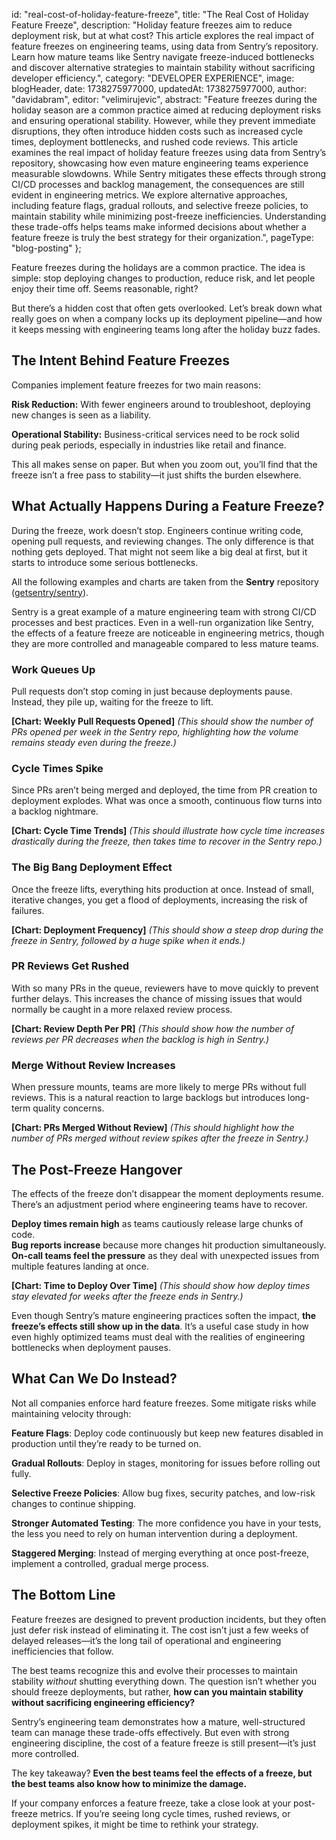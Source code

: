 
  id: "real-cost-of-holiday-feature-freeze",
  title:
    "The Real Cost of Holiday Feature Freeze",
  description:
    "Holiday feature freezes aim to reduce deployment risk, but at what cost? This article explores the real impact of feature freezes on engineering teams, using data from Sentry’s repository. Learn how mature teams like Sentry navigate freeze-induced bottlenecks and discover alternative strategies to maintain stability without sacrificing developer efficiency.",
  category: "DEVELOPER EXPERIENCE",
  image: blogHeader,
  date: 1738275977000,
  updatedAt: 1738275977000,
  author: "davidabram",
  editor: "velimirujevic",
  abstract:
    "Feature freezes during the holiday season are a common practice aimed at reducing deployment risks and ensuring operational stability. However, while they prevent immediate disruptions, they often introduce hidden costs such as increased cycle times, deployment bottlenecks, and rushed code reviews. This article examines the real impact of holiday feature freezes using data from Sentry’s repository, showcasing how even mature engineering teams experience measurable slowdowns. While Sentry mitigates these effects through strong CI/CD processes and backlog management, the consequences are still evident in engineering metrics. We explore alternative approaches, including feature flags, gradual rollouts, and selective freeze policies, to maintain stability while minimizing post-freeze inefficiencies. Understanding these trade-offs helps teams make informed decisions about whether a feature freeze is truly the best strategy for their organization.",
  pageType: "blog-posting"
};


Feature freezes during the holidays are a common practice. The idea is simple: stop deploying changes to production, reduce risk, and let people enjoy their time off. Seems reasonable, right? 

But there’s a hidden cost that often gets overlooked. Let’s break down what really goes on when a company locks up its deployment pipeline—and how it keeps messing with engineering teams long after the holiday buzz fades.

## The Intent Behind Feature Freezes

Companies implement feature freezes for two main reasons:

**Risk Reduction:** With fewer engineers around to troubleshoot, deploying new changes is seen as a liability.  

**Operational Stability:** Business-critical services need to be rock solid during peak periods, especially in industries like retail and finance.

This all makes sense on paper. But when you zoom out, you’ll find that the freeze isn’t a free pass to stability—it just shifts the burden elsewhere.


## What Actually Happens During a Feature Freeze?

During the freeze, work doesn’t stop. Engineers continue writing code, opening pull requests, and reviewing changes. The only difference is that nothing gets deployed. That might not seem like a big deal at first, but it starts to introduce some serious bottlenecks.

All the following examples and charts are taken from the **Sentry** repository ([getsentry/sentry](https://github.com/getsentry/sentry)). 

Sentry is a great example of a mature engineering team with strong CI/CD processes and best practices. Even in a well-run organization like Sentry, the effects of a feature freeze are noticeable in engineering metrics, though they are more controlled and manageable compared to less mature teams.

### Work Queues Up
Pull requests don’t stop coming in just because deployments pause. Instead, they pile up, waiting for the freeze to lift.

**[Chart: Weekly Pull Requests Opened]**
*(This should show the number of PRs opened per week in the Sentry repo, highlighting how the volume remains steady even during the freeze.)*

### Cycle Times Spike
Since PRs aren’t being merged and deployed, the time from PR creation to deployment explodes. What was once a smooth, continuous flow turns into a backlog nightmare.

**[Chart: Cycle Time Trends]**
*(This should illustrate how cycle time increases drastically during the freeze, then takes time to recover in the Sentry repo.)*

### The Big Bang Deployment Effect
Once the freeze lifts, everything hits production at once. Instead of small, iterative changes, you get a flood of deployments, increasing the risk of failures.

**[Chart: Deployment Frequency]**
*(This should show a steep drop during the freeze in Sentry, followed by a huge spike when it ends.)*

### PR Reviews Get Rushed
With so many PRs in the queue, reviewers have to move quickly to prevent further delays. This increases the chance of missing issues that would normally be caught in a more relaxed review process.

**[Chart: Review Depth Per PR]**
*(This should show how the number of reviews per PR decreases when the backlog is high in Sentry.)*

### Merge Without Review Increases
When pressure mounts, teams are more likely to merge PRs without full reviews. This is a natural reaction to large backlogs but introduces long-term quality concerns.

**[Chart: PRs Merged Without Review]**
*(This should highlight how the number of PRs merged without review spikes after the freeze in Sentry.)*

## The Post-Freeze Hangover

The effects of the freeze don’t disappear the moment deployments resume. There’s an adjustment period where engineering teams have to recover.

**Deploy times remain high** as teams cautiously release large chunks of code.  
**Bug reports increase** because more changes hit production simultaneously.  
**On-call teams feel the pressure** as they deal with unexpected issues from multiple features landing at once.  

**[Chart: Time to Deploy Over Time]**
*(This should show how deploy times stay elevated for weeks after the freeze ends in Sentry.)*

Even though Sentry’s mature engineering practices soften the impact, **the freeze’s effects still show up in the data**. It’s a useful case study in how even highly optimized teams must deal with the realities of engineering bottlenecks when deployment pauses.


## What Can We Do Instead?

Not all companies enforce hard feature freezes. Some mitigate risks while maintaining velocity through:

**Feature Flags**: Deploy code continuously but keep new features disabled in production until they’re ready to be turned on.

**Gradual Rollouts**: Deploy in stages, monitoring for issues before rolling out fully.

**Selective Freeze Policies**: Allow bug fixes, security patches, and low-risk changes to continue shipping.

**Stronger Automated Testing**: The more confidence you have in your tests, the less you need to rely on human intervention during a deployment.

**Staggered Merging**: Instead of merging everything at once post-freeze, implement a controlled, gradual merge process.


## The Bottom Line

Feature freezes are designed to prevent production incidents, but they often just defer risk instead of eliminating it. The cost isn’t just a few weeks of delayed releases—it’s the long tail of operational and engineering inefficiencies that follow.

The best teams recognize this and evolve their processes to maintain stability *without* shutting everything down. The question isn’t whether you should freeze deployments, but rather, **how can you maintain stability without sacrificing engineering efficiency?**

Sentry’s engineering team demonstrates how a mature, well-structured team can manage these trade-offs effectively. But even with strong engineering discipline, the cost of a feature freeze is still present—it’s just more controlled. 

The key takeaway? **Even the best teams feel the effects of a freeze, but the best teams also know how to minimize the damage.**

If your company enforces a feature freeze, take a close look at your post-freeze metrics. If you’re seeing long cycle times, rushed reviews, or deployment spikes, it might be time to rethink your strategy.

